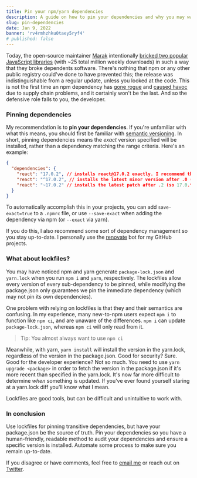 ```yaml
---
title: Pin your npm/yarn dependencies
description: A guide on how to pin your dependencies and why you may want to
slug: pin-dependencies
date: Jan 9, 2022
banner: 'rv4rmhzhku0taey5ryf4'
# published: false
---
```


Today, the open-source maintainer [Marak](https://github.com/Marak) intentionally [bricked two popular JavaScript libraries](https://www.bleepingcomputer.com/news/security/dev-corrupts-npm-libs-colors-and-faker-breaking-thousands-of-apps/) (with ~25 total million weekly downloads) in such a way that they broke dependents software. There's nothing that npm or any other public registry could've done to have prevented this; the release was indistinguishable from a regular update, unless you looked at the code. This is not the first time an npm dependency has [gone rogue](https://qz.com/646467/how-one-programmer-broke-the-internet-by-deleting-a-tiny-piece-of-code/) and [caused havoc](https://github.com/dominictarr/event-stream/issues/115) due to supply chain problems, and it certainly won't be the last. And so the defensive role falls to you, the developer.

### Pinning dependencies

My recommendation is to **pin your dependencies**. If you're unfamiliar with what this means, you should first be familiar with [semantic versioning](https://semver.org/). In short, pinning dependencies means the _exact_ version specified will be installed, rather than a dependency matching the range criteria. Here's an example:

```json
{
  "dependencies": {
    "react": "17.0.2", // installs react@17.0.2 exactly. I recommend this.
    "react": "^17.0.2", // installs the latest minor version after .0 (so 17.*.*)
    "react": "~17.0.2" // installs the latest patch after .2 (so 17.0.*)
  }
}
```

To automatically accomplish this in your projects, you can add `save-exact=true` to a `.npmrc` file, or use `--save-exact` when adding the dependency via npm (or `--exact` via yarn).

If you do this, I also recommend some sort of dependency management so you stay up-to-date. I personally use the [renovate](https://github.com/renovatebot/renovate) bot for my GitHub projects.

### What about lockfiles?

You may have noticed npm and yarn generate `package-lock.json` and `yarn.lock` when you run `npm i` and `yarn`, respectively. The lockfiles allow every version of every sub-dependency to be pinned, while modifying the package.json only guarantees we pin the immediate dependency (which may not pin its own dependencies).

One problem with relying on lockfiles is that they and their semantics are confusing. In my experience, many new-to-npm users expect `npm i` to function like `npm ci`, and are unaware of the differences. `npm i` can update `package-lock.json`, whereas `npm ci` will only read from it.

> Tip: You almost always want to use `npm ci`

Meanwhile, with yarn, `yarn install` will install the version in the yarn.lock, regardless of the version in the package.json. Good for security? Sure. Good for the developer experience? Not so much. You need to use `yarn upgrade <package>` in order to fetch the version in the package.json if it's more recent than specified in the yarn.lock. It's now far more difficult to determine _when_ something is updated. If you've ever found yourself staring at a yarn.lock diff you'll know what I mean.

Lockfiles are good tools, but can be difficult and unintuitive to work with.

### In conclusion

Use lockfiles for pinning transitive dependencies, but have your package.json be the source of truth. Pin your dependencies so you have a human-friendly, readable method to audit your dependencies and ensure a specific version is installed. Automate some process to make sure you remain up-to-date.

If you disagree or have comments, feel free to [email me](mailto:maxwell.leiter@gmail.com) or reach out on [Twitter](https://twitter.com/max_leiter).
